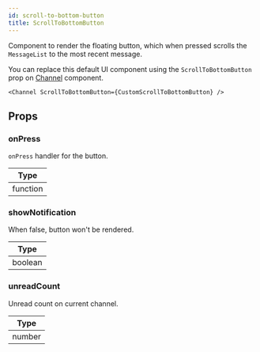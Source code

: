 ```yaml
---
id: scroll-to-bottom-button
title: ScrollToBottomButton
---
```


Component to render the floating button, which when pressed scrolls the `MessageList` to the most recent message.

You can replace this default UI component using the `ScrollToBottomButton` prop on [Channel](../core-components/channel.mdx) component.

```tsx
<Channel ScrollToBottomButton={CustomScrollToBottomButton} />
```

## Props

### onPress

`onPress` handler for the button.

| Type |
| - |
| function |

### showNotification

When false, button won't be rendered.

| Type |
| - |
| boolean |

### unreadCount

Unread count on current channel.

| Type |
| - |
| number |
